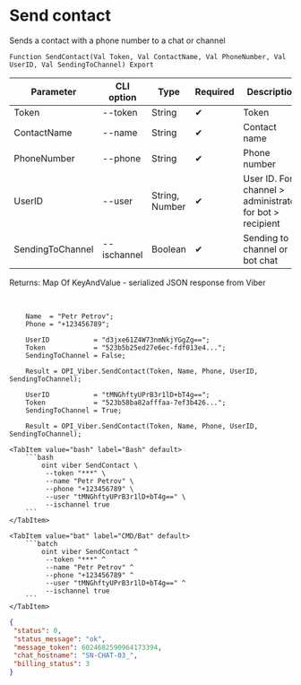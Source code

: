 ﻿---
sidebar_position: 4
description: Send contact and other functions to work with Viber in the Open Integration Package, a free open-source integration library for 1C:Enterprise 8, OneScript and CLI
keywords: [1C, 1С, 1С:Enterprise, 1С:Enterprise 8.3, API, Integration, Services, Exchange, OneScript, CLI, Viber]
---


# Send contact
 Sends a contact with a phone number to a chat or channel



`Function SendContact(Val Token, Val ContactName, Val PhoneNumber, Val UserID, Val SendingToChannel) Export`

  | Parameter | CLI option | Type | Required | Description |
  |-|-|-|-|-|
  | Token | --token | String | &#x2714; | Token |
  | ContactName | --name | String | &#x2714; | Contact name |
  | PhoneNumber | --phone | String | &#x2714; | Phone number |
  | UserID | --user | String, Number | &#x2714; | User ID. For channel > administrator, for bot > recipient |
  | SendingToChannel | --ischannel | Boolean | &#x2714; | Sending to channel or bot chat |

  
  Returns:  Map Of KeyAndValue - serialized JSON response from Viber

<br/>




```bsl title="1C:Enterprise/OneScript code example"
    Name  = "Petr Petrov";
    Phone = "+123456789";

    UserID           = "d3jxe61Z4W73nmNkjYGgZg==";
    Token            = "523b5b25ed27e6ec-fdf013e4...";
    SendingToChannel = False;

    Result = OPI_Viber.SendContact(Token, Name, Phone, UserID, SendingToChannel);

    UserID           = "tMNGhftyUPrB3r1lD+bT4g==";
    Token            = "523b58ba82afffaa-7ef3b426...";
    SendingToChannel = True;

    Result = OPI_Viber.SendContact(Token, Name, Phone, UserID, SendingToChannel);
```
 

 <Tabs>
  
    <TabItem value="bash" label="Bash" default>
        ```bash
            oint viber SendContact \
             --token "***" \
             --name "Petr Petrov" \
             --phone "+123456789" \
             --user "tMNGhftyUPrB3r1lD+bT4g==" \
             --ischannel true
        ```
    </TabItem>
  
    <TabItem value="bat" label="CMD/Bat" default>
        ```batch
            oint viber SendContact ^
             --token "***" ^
             --name "Petr Petrov" ^
             --phone "+123456789" ^
             --user "tMNGhftyUPrB3r1lD+bT4g==" ^
             --ischannel true
        ```
    </TabItem>
</Tabs>


```json title="Result"
{
 "status": 0,
 "status_message": "ok",
 "message_token": 6024682590964173394,
 "chat_hostname": "SN-CHAT-03_",
 "billing_status": 3
}
```
